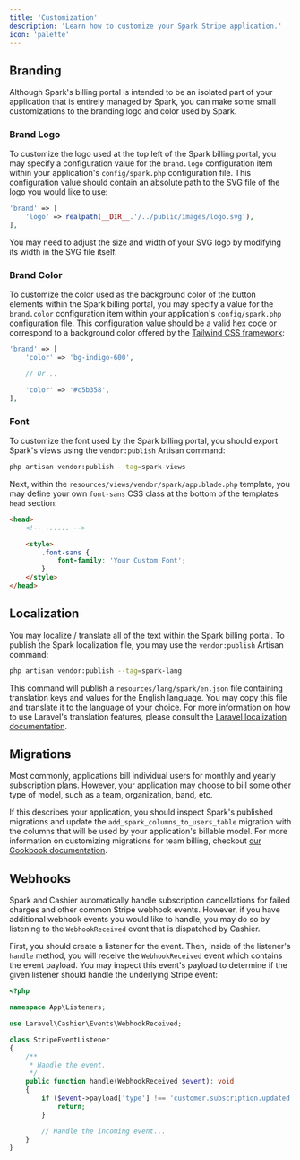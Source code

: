 ```yaml
---
title: 'Customization'
description: 'Learn how to customize your Spark Stripe application.'
icon: 'palette'
---
```


## Branding

Although Spark's billing portal is intended to be an isolated part of your application that is entirely managed by Spark, you can make some small customizations to the branding logo and color used by Spark.

### Brand Logo

To customize the logo used at the top left of the Spark billing portal, you may specify a configuration value for the `brand.logo` configuration item within your application's `config/spark.php` configuration file. This configuration value should contain an absolute path to the SVG file of the logo you would like to use:

```php config/spark.php
'brand' => [
    'logo' => realpath(__DIR__.'/../public/images/logo.svg'),
],
```

<Note>

You may need to adjust the size and width of your SVG logo by modifying its width in the SVG file itself.
</Note>

### Brand Color

To customize the color used as the background color of the button elements within the Spark billing portal, you may specify a value for the `brand.color` configuration item within your application's `config/spark.php` configuration file. This configuration value should be a valid hex code or correspond to a background color offered by the [Tailwind CSS framework](https://tailwindcss.com/docs/customizing-colors):

```php config/spark.php
'brand' => [
    'color' => 'bg-indigo-600',

    // Or...

    'color' => '#c5b358',
],
```

### Font

To customize the font used by the Spark billing portal, you should export Spark's views using the `vendor:publish` Artisan command:

```bash
php artisan vendor:publish --tag=spark-views
```

Next, within the `resources/views/vendor/spark/app.blade.php` template, you may define your own `font-sans` CSS class at the bottom of the templates `head` section:

```html
<head>
    <!-- ...... -->

    <style>
        .font-sans {
            font-family: 'Your Custom Font';
        }
    </style>
</head>
```

## Localization

You may localize / translate all of the text within the Spark billing portal. To publish the Spark localization file, you may use the `vendor:publish` Artisan command:

```bash
php artisan vendor:publish --tag=spark-lang
```

This command will publish a `resources/lang/spark/en.json` file containing translation keys and values for the English language. You may copy this file and translate it to the language of your choice. For more information on how to use Laravel's translation features, please consult the [Laravel localization documentation](https://laravel.com/docs/localization#using-translation-strings-as-keys).

## Migrations

Most commonly, applications bill individual users for monthly and yearly subscription plans. However, your application may choose to bill some other type of model, such as a team, organization, band, etc.

If this describes your application, you should inspect Spark's published migrations and update the `add_spark_columns_to_users_table` migration with the columns that will be used by your application's billable model. For more information on customizing migrations for team billing, checkout [our Cookbook documentation](./cookbook.md#team-billing).

## Webhooks

Spark and Cashier automatically handle subscription cancellations for failed charges and other common Stripe webhook events. However, if you have additional webhook events you would like to handle, you may do so by listening to the `WebhookReceived` event that is dispatched by Cashier.

First, you should create a listener for the event. Then, inside of the listener's `handle` method, you will receive the `WebhookReceived` event which contains the event payload. You may inspect this event's payload to determine if the given listener should handle the underlying Stripe event:

```php
<?php

namespace App\Listeners;

use Laravel\Cashier\Events\WebhookReceived;

class StripeEventListener
{
    /**
     * Handle the event.
     */
    public function handle(WebhookReceived $event): void
    {
        if ($event->payload['type'] !== 'customer.subscription.updated') {
            return;
        }

        // Handle the incoming event...
    }
}
```
